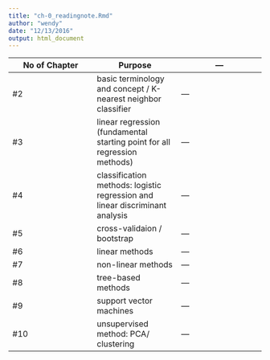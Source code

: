 ```yaml
---
title: "ch-0_readingnote.Rmd"
author: "wendy"
date: "12/13/2016"
output: html_document
---
```


| No of Chapter | Purpose | --- |
| --- | --- | --- |
| #2 | basic terminology and concept / K-nearest neighbor classifier | --- |
| #3 | linear regression (fundamental starting point for all regression methods) | --- |
| #4 | classification methods: logistic regression and linear discriminant analysis | --- |
| #5 | cross-validaion / bootstrap | --- |
| #6 | linear methods | --- |
| #7 | non-linear methods | --- |
| #8 | tree-based methods | --- |
| #9 | support vector machines | --- |
| #10 | unsupervised method: PCA/ clustering | --- |